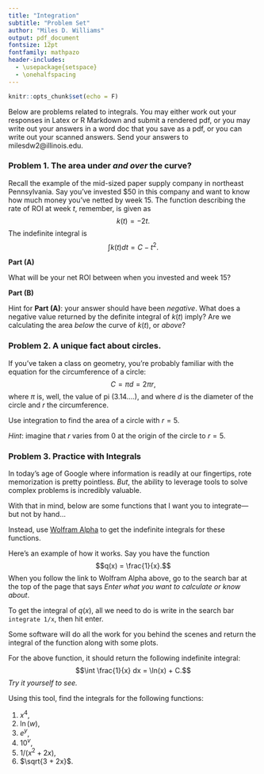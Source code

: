 ```yaml
---
title: "Integration"
subtitle: "Problem Set"
author: "Miles D. Williams"
output: pdf_document
fontsize: 12pt
fontfamily: mathpazo
header-includes:
  - \usepackage{setspace}
  - \onehalfspacing
---
```


```r
knitr::opts_chunk$set(echo = F)
```

Below are problems related to integrals. You may either work out your responses in Latex or R Markdown and submit a rendered pdf, or you may write out your answers in a word doc that you save as a pdf, or you can write out your scanned answers. Send your answers to milesdw2@illinois.edu.

### Problem 1. The area under *and over* the curve?

Recall the example of the mid-sized paper supply company in northeast Pennsylvania. Say you've invested $\$50$ in this company and want to know how much money you've netted by week 15. The function describing the rate of ROI at week $t$, remember, is given as
$$k(t) = -2t.$$
The indefinite integral is 
$$\int k(t)dt = C - t^2.$$

**Part (A)**

What will be your net ROI between when you invested and week 15?

**Part (B)**

Hint for **Part (A)**: your answer should have been *negative*. What does a negative value returned by the definite integral of $k(t)$ imply? Are we calculating the area *below* the curve of $k(t)$, or *above*? 


### Problem 2. A unique fact about circles.

If you've taken a class on geometry, you're probably familiar with the equation for the circumference of a circle:
$$C = \pi d = 2\pi r,$$
where $\pi$ is, well, the value of pi (3.14....), and where $d$ is the diameter of the circle and $r$ the circumference.

Use integration to find the area of a circle with $r = 5$.

*Hint*: imagine that $r$ varies from 0 at the origin of the circle to $r = 5$.

### Problem 3. Practice with Integrals

In today's age of Google where information is readily at our fingertips, rote memorization is pretty pointless. *But*, the ability to leverage tools to solve complex problems is incredibly valuable.

With that in mind, below are some functions that I want you to integrate---but not by hand...

Instead, use [\color{blue}Wolfram Alpha](https://www.wolframalpha.com/) to get the indefinite integrals for these functions.

Here's an example of how it works. Say you have the function 
$$q(x) = \frac{1}{x}.$$
When you follow the link to Wolfram Alpha above, go to the search bar at the top of the page that says *Enter what you want to calculate or know about*.

To get the integral of $q(x)$, all we need to do is write in the search bar `integrate 1/x`, then hit enter. 

Some software will do all the work for you behind the scenes and return the integral of the function along with some plots.

For the above function, it should return the following indefinite integral:
$$\int \frac{1}{x} dx = \ln(x) + C.$$
*Try it yourself to see.*

Using this tool, find the integrals for the following functions:\footnote{\textit{Note:} To indicate that you want to multiply a variable by a constant, either write 'x*6', for example, or 'x 6' with a space. Otherwise, Wolfram's language will think you're specifying a function (e.g., 'x4' = $x(4)$).}

1. $x^4$,
2. $\ln(w)$,
3. $e^y$,
4. $10^v$,
5. $1/(x^2 + 2x)$,
6. $\sqrt{3 + 2x}$.


